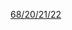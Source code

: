 {{r-phrase|有害，吸入、触摸及吞食本品均有可能造成不可逆的后果|R68/20/21/22}}<noinclude>
[[Category:R术语模板|68/20/21/22]]
</noinclude>